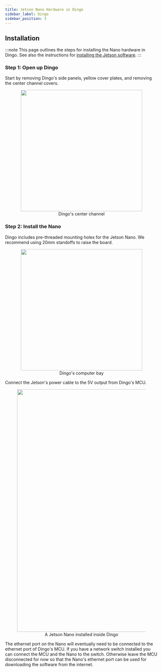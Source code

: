 ```yaml
---
title: Jetson Nano Hardware in Dingo
sidebar_label: Dingo
sidebar_position: 3
---
```


## Installation

:::note
This page outlines the steps for installing the Nano hardware in Dingo. See also
the instructions for
[installing the Jetson software](/docs/computers/jetson/jetson_software).
:::

### Step 1: Open up Dingo

Start by removing Dingo's side panels, yellow cover plates, and removing the center channel covers.

<center>
  <figure>
    <img
      src="/img/computer_images/jetson/hardware/xavier_agx/dingo/center-channel.jpg"
      width="400"
    />
    <figcaption>Dingo's center channel</figcaption>
  </figure>
</center>

### Step 2: Install the Nano

Dingo includes pre-threaded mounting holes for the Jetson Nano. We recommend using 20mm standoffs to raise the board.

<center>
  <figure>
    <img
      src="/img/computer_images/jetson/hardware/xavier_agx/dingo/computer-bay.jpg"
      width="400"
    />
    <figcaption>Dingo's computer bay</figcaption>
  </figure>
</center>

Connect the Jetson's power cable to the 5V output from Dingo's MCU.

<center>
  <figure>
    <img
      src="/img/computer_images/jetson/hardware/nano/dingo/installed-jetson-nano.jpg"
      width="800"
    />
    <figcaption>A Jetson Nano installed inside Dingo</figcaption>
  </figure>
</center>

The ethernet port on the Nano will eventually need to be connected to the ethernet port of Dingo's MCU. If you have
a network switch installed you can connect the MCU and the Nano to the switch. Otherwise leave the MCU disconnected
for now so that the Nano's ethernet port can be used for downloading the software from the internet.
